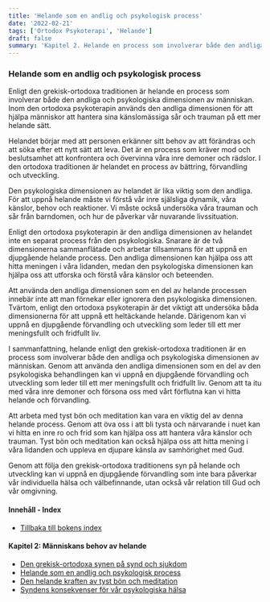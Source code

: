 ```yaml
---
title: 'Helande som en andlig och psykologisk process'
date: '2022-02-21'
tags: ['Ortodox Psykoterapi', 'Helande']
draft: false
summary: 'Kapitel 2. Helande en process som involverar både den andliga och psykologiska dimensionen av människan.'
---
```


### Helande som en andlig och psykologisk process

Enligt den grekisk-ortodoxa traditionen är helande en process som involverar både den andliga och psykologiska dimensionen av människan. Inom den ortodoxa psykoterapin används den andliga dimensionen för att hjälpa människor att hantera sina känslomässiga sår och trauman på ett mer helande sätt.

Helandet börjar med att personen erkänner sitt behov av att förändras och att söka efter ett nytt sätt att leva. Det är en process som kräver mod och beslutsamhet att konfrontera och övervinna våra inre demoner och rädslor. I den ortodoxa traditionen är helandet en process av bättring, förvandling och utveckling.

Den psykologiska dimensionen av helandet är lika viktig som den andliga. För att uppnå helande måste vi förstå vår inre själsliga dynamik, våra känslor, behov och reaktioner. Vi måste också undersöka våra trauman och sår från barndomen, och hur de påverkar vår nuvarande livssituation.

Enligt den ortodoxa psykoterapin är den andliga dimensionen av helandet inte en separat process från den psykologiska. Snarare är de två dimensionerna sammanflätade och arbetar tillsammans för att uppnå en djupgående helande process. Den andliga dimensionen kan hjälpa oss att hitta meningen i våra lidanden, medan den psykologiska dimensionen kan hjälpa oss att utforska och förstå våra känslor och beteenden.

Att använda den andliga dimensionen som en del av helande processen innebär inte att man förnekar eller ignorera den psykologiska dimensionen. Tvärtom, enligt den ortodoxa psykoterapin är det viktigt att undersöka båda dimensionerna för att uppnå ett heltäckande helande. Därigenom kan vi uppnå en djupgående förvandling och utveckling som leder till ett mer meningsfullt och fridfullt liv.

I sammanfattning, helande enligt den grekisk-ortodoxa traditionen är en process som involverar både den andliga och psykologiska dimensionen av människan. Genom att använda den andliga dimensionen som en del av den psykologiska behandlingen kan vi uppnå en djupgående förvandling och utveckling som leder till ett mer meningsfullt och fridfullt liv. Genom att ta itu med våra inre demoner och försona oss med vårt förflutna kan vi hitta helande och förvandling.

Att arbeta med tyst bön och meditation kan vara en viktig del av denna helande process. Genom att öva oss i att bli tysta och närvarande i nuet kan vi hitta en inre ro och frid som kan hjälpa oss att hantera våra känslor och trauman. Tyst bön och meditation kan också hjälpa oss att hitta mening i våra lidanden och uppleva en djupare känsla av samhörighet med Gud.

Genom att följa den grekisk-ortodoxa traditionens syn på helande och utveckling kan vi uppnå en djupgående förvandling som inte bara påverkar vår individuella hälsa och välbefinnande, utan också vår relation till Gud och vår omgivning.

#### Innehåll - Index

- [Tillbaka till bokens index](/blog/ortodox-psykoterapi/ortodox-psykoterapi-innehall)

#### Kapitel 2: Människans behov av helande

- [Den grekisk-ortodoxa synen på synd och sjukdom](/blog/ortodox-psykoterapi/den-grekisk-ortodoxa-synen-pa-synd-och-sjukdom)
- [Helande som en andlig och psykologisk process](/blog/ortodox-psykoterapi/helande-andlig-psykologisk-process)
- [Den helande kraften av tyst bön och meditation](/blog/ortodox-psykoterapi/den-helande-kraften-av-tyst-bon-och-meditation)
- [Syndens konsekvenser för vår psykologiska hälsa](/blog/ortodox-psykoterapi/syndens-konsekvenser-for-vara-psykologiska-halsa)
